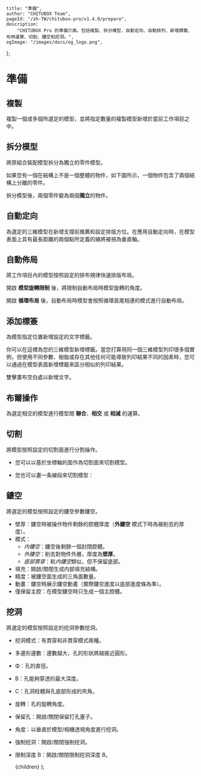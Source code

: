 
	title: "準備",
	author: "CHITUBOX Team",
	pageId: "/zh-TW/chitubox-pro/v1.4.0/prepare",
	description:
		"CHITUBOX Pro 的準備介面。包括複製、拆分模型、自動定向、自動排列、新增標籤、布林運算、切割、鏤空和挖洞。",
	ogImage: "/images/docs/og_logo.png",
};

# 準備

## 複製

<ImageContainer>
	<AntdImage
		src={
			"/images/docs/zh-CN/chitubox-pro/1.x.x/006-application-overview-prepare001.png"
		}
	/>
</ImageContainer>

複製一個或多個所選定的模型，並將指定數量的複製模型新增於當前工作項目之中。

<ImageContainer>
	<AntdImage
		src={"/images/docs/zh-CN/chitubox-pro/1.x.x/gif/001copy.gif"}
		style={{ maxWidth: 200 }}
	/>
</ImageContainer>

## 拆分模型

<ImageContainer>
	<AntdImage
		src={
			"/images/docs/zh-CN/chitubox-pro/1.x.x/006-application-overview-prepare002.png"
		}
	/>
</ImageContainer>

將原組合裝配模型拆分為獨立的零件模型。

如果您有一個在結構上不是一個整體的物件，如下圖所示，一個物件包含了兩個結構上分離的零件。

<ImageContainer>
	<AntdImage
		src={
			"/images/docs/zh-CN/chitubox-pro/1.x.x/006-application-overview-prepare010.png"
		}
		style={{ width: "100%", maxWidth: 721 }}
	/>
</ImageContainer>

拆分模型後，兩個零件變為兩個**獨立**的物件。

<ImageContainer>
	<AntdImage
		src={
			"/images/docs/zh-CN/chitubox-pro/1.x.x/006-application-overview-prepare012.png"
		}
		style={{ width: "100%", maxWidth: 721 }}
	/>
</ImageContainer>

## 自動定向

<ImageContainer>
	<AntdImage
		src={
			"/images/docs/zh-CN/chitubox-pro/1.x.x/006-application-overview-prepare003.png"
		}
	/>
</ImageContainer>

為選定的三維模型在新增支撐前推薦和設定排版方位。在應用自動定向時，在模型表面上具有最長距離的兩個點所定義的線將被視為垂直軸。

<ImageContainer>
	<AntdImage
		src={
			"/images/docs/zh-CN/chitubox-pro/1.x.x/gif/006-application-overview-prepare003.1.gif"
		}
		style={{ maxWidth: 200 }}
	/>
</ImageContainer>

## 自動佈局

<ImageContainer>
	<AntdImage
		src={
			"/images/docs/zh-CN/chitubox-pro/1.x.x/006-application-overview-prepare004.png"
		}
	/>
</ImageContainer>

將工作項目內的模型按照設定的排布規律快速排版布局。

開啟 **模型旋轉限制** 後，將限制自動布局時模型旋轉的角度。

開啟 **循環布局** 後，自動布局時模型會按照循環首尾相連的模式進行自動布局。

<ImageContainer>
	<AntdImage
		src={
			"/images/docs/zh-CN/chitubox-pro/1.x.x/006-application-overview-prepare019.png"
		}
		style={{ width: "100%", maxWidth: 721 }}
	/>
</ImageContainer>

<ImageContainer>
	<AntdImage
		src={
			"/images/docs/zh-CN/chitubox-pro/1.x.x/006-application-overview-prepare019.1.png"
		}
		style={{ width: "100%", maxWidth: 721 }}
	/>
</ImageContainer>

<ImageContainer>
	<AntdImage
		src={"/images/docs/zh-CN/chitubox-pro/1.x.x/gif/002auto-layout.gif"}
		style={{ maxWidth: 200 }}
	/>
</ImageContainer>

## 添加標簽

<ImageContainer>
	<AntdImage
		src={
			"/images/docs/zh-CN/chitubox-pro/1.x.x/006-application-overview-prepare005.png"
		}
	/>
</ImageContainer>

為模型指定位置新增設定的文字標籤。

你可以在這裡為您的三維模型新增標籤。當您打算用同一個三維模型列印很多個實例，但使用不同參數、樹脂或存在其他任何可能導致列印結果不同的因素時，您可以通過在模型表面新增標籤來區分相似的列印結果。

雙擊畫布空白處以新增文字。

<ImageContainer>
	<AntdImage
		src={
			"/images/docs/zh-CN/chitubox-pro/1.x.x/006-application-overview-prepare013.png"
		}
		style={{ width: "100%", maxWidth: 721 }}
	/>
</ImageContainer>

## 布爾操作

<ImageContainer>
	<AntdImage
		src={
			"/images/docs/zh-CN/chitubox-pro/1.x.x/006-application-overview-prepare006.png"
		}
	/>
</ImageContainer>

為選定相交的模型進行模型間 **聯合**、**相交** 或 **相減** 的運算。

<ImageContainer>
	<AntdImage
		src={
			"/images/docs/zh-CN/chitubox-pro/1.x.x/006-application-overview-prepare014.png"
		}
		style={{ width: "100%", maxWidth: 721 }}
	/>
</ImageContainer>

<ImageContainer>
	<AntdImage
		src={
			"/images/docs/zh-CN/chitubox-pro/1.x.x/006-application-overview-prepare015.png"
		}
		style={{ width: "100%", maxWidth: 721 }}
	/>
</ImageContainer>

## 切割

<ImageContainer>
	<AntdImage
		src={
			"/images/docs/zh-CN/chitubox-pro/1.x.x/006-application-overview-prepare007.png"
		}
	/>
</ImageContainer>

將模型按照設定的切割面進行分割操作。

-   您可以以基於坐標軸的面作為切割面來切割模型。

<ImageContainer>
	<AntdImage
		src={
			"/images/docs/zh-CN/chitubox-pro/1.x.x/006-application-overview-prepare016.png"
		}
		style={{ maxWidth: 721 }}
	/>
</ImageContainer>

-   您也可以畫一条線段來切割模型：

<ImageContainer>
	<AntdImage
		src={
			"/images/docs/zh-CN/chitubox-pro/1.x.x/006-application-overview-prepare017.png"
		}
		style={{ maxWidth: 721 }}
	/>
</ImageContainer>

<ImageContainer>
	<AntdImage
		src={
			"/images/docs/zh-CN/chitubox-pro/1.x.x/006-application-overview-prepare018.png"
		}
		style={{ maxWidth: 721 }}
	/>
</ImageContainer>

## 鏤空

<ImageContainer>
	<AntdImage
		src={
			"/images/docs/zh-CN/chitubox-pro/1.x.x/006-application-overview-prepare008.png"
		}
	/>
</ImageContainer>

將選定的模型按照設定的鏤空參數鏤空。

<ImageContainer>
	<AntdImage
		src={"/images/docs/zh-CN/chitubox-pro/1.x.x/gif/003hollow.gif"}
		style={{ maxWidth: 200 }}
	/>
</ImageContainer>

<ImageContainer>
	<AntdImage
		src={
			"/images/docs/zh-CN/chitubox-pro/1.x.x/006-application-overview-prepare008.1.png"
		}
	/>
</ImageContainer>

-   壁厚：鏤空時被操作物件剩餘的腔體厚度（**外鏤空** 模式下時為被削去的厚度）。
-   模式：
    -   _内鏤空_：鏤空後剩餘一個封閉腔體。
    -   _外鏤空_：削去對物件外層，厚度為**壁厚**。
    -   _底部貫穿_：和*内鏤空*類似，但不保留底部。
-   填充：開啟/關閉生成内部填充結構。
-   精度：被鏤空面生成的三角面數量。
-   動畫：鏤空時展示鏤空動畫（實際鏤空進度以底部進度條為準）。
-   僅保留主腔：在模型鏤空時只生成一個主腔體。

<ImageContainer>
	<AntdImage
		src={
			"/images/docs/zh-CN/chitubox-pro/1.x.x/006-application-overview-prepare008.2.png"
		}
	/>
</ImageContainer>

## 挖洞

<ImageContainer>
	<AntdImage
		src={
			"/images/docs/zh-CN/chitubox-pro/1.x.x/006-application-overview-prepare009.png"
		}
	/>
</ImageContainer>

將選定的模型按照設定的挖洞參數挖洞。

<ImageContainer>
	<AntdImage
		src={
			"/images/docs/zh-CN/chitubox-pro/1.x.x/006-application-overview-prepare021.png"
		}
	/>
</ImageContainer>

-   挖洞模式：有貫穿和非貫穿模式兩種。
-   多邊形邊數：邊數越大，孔的形狀將越接近圓形。
-   Φ：孔的直徑。
-   B：孔能夠穿透的最大深度。
-   C：孔洞柱體與孔底部形成的夾角。
-   旋轉：孔的旋轉角度。
-   保留孔：開啟/關閉保留打孔塞子。
-   角度：以垂直於模型/相機透視角度進行挖洞。
-   強制挖洞：開啟/關閉強制挖洞。
-   限制深度 B：開啟/關閉限制挖洞深度 B。

	<DocsLayout meta={meta}>{children}</DocsLayout>
);
